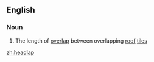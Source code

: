 ==English==

===Noun===
{{en-noun}}

# The length of [[overlap]] between overlapping [[roof]] [[tile]]s

[[zh:headlap]]